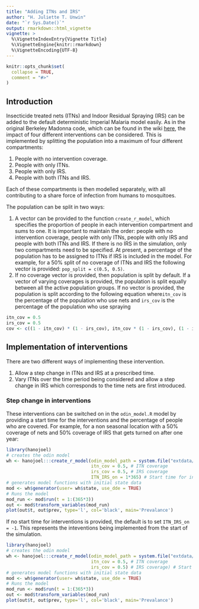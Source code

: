 ```yaml
---
title: "Adding ITNs and IRS"
author: "H. Juliette T. Unwin"
date: "`r Sys.Date()`"
output: rmarkdown::html_vignette
vignette: >
  %\VignetteIndexEntry{Vignette Title}
  %\VignetteEngine{knitr::rmarkdown}
  %\VignetteEncoding{UTF-8}
---
```


```r
knitr::opts_chunk$set(
  collapse = TRUE,
  comment = "#>"
)
```

## Introduction
Insecticide treated nets (ITNs) and Indoor Residual Spraying (IRS) can be added to the default 
deterministic Imperial Malaria model easily.  As in the original Berkeley Madonna code, which can be found
in the wiki [here](https://github.com/mrc-ide/deterministic-malaria-model/wiki/Berkeley-Madonna-Code), 
the impact of four different interventions can be considered.  This is implemented by splitting the 
population into a maximum of four different compartments:

1. People with no intervention coverage.
1. People with only ITNs.
1. People with only IRS.
1. People with both ITNs and IRS.

Each of these compartments is then modelled separately, with all contributing to a share force of infection 
from humans to mosquitoes.

The population can be split in two ways:

1) A vector can be provided to the function `create_r_model`, which specifies the proportion of people in each intervention
compartment and sums to one.  It is important to maintain the order: people with no intervention coverage, people with only ITNs, 
people with only IRS and people with both ITNs and IRS.  If there is no IRS in the simulation, only two compartments need to be 
specified. At present, a percentage of the population has to be assigned to ITNs if IRS is included in the model.
For example, for a 50% split of no coverage of ITNs and IRS the following vector is provided: `pop_split = c(0.5, 0.5)`.
1) If no coverage vector is provided, then population is split by default.  If a vector of varying coverages is provided,
the population is split equally between all the active population groups.  If no vector is provided, the population is split 
according to the following equation where`itn_cov` is the percentage of the population who use nets and `irs_cov` is the percentage 
of the population who use spraying
```r
itn_cov = 0.5
irs_cov = 0.5
cov <- c((1 - itn_cov) * (1 - irs_cov), itn_cov * (1 - irs_cov), (1 - itn_cov) * irs_cov, itn_cov * irs_cov)
```

## Implementation of interventions

There are two different ways of implementing these intervention.

1) Allow a step change in ITNs and IRS at a prescribed time.
1) Vary ITNs over the time period being considered and allow a step change in IRS which corresponds to the time nets are first
introduced.

### Step change in interventions
These interventions can be switched on in the `odin_model.R` model by providing a start time for the interventions 
and the percentage of people who are covered. For example, for a non seasonal location with a 50% coverage
of nets and 50% coverage of IRS that gets turned on after one year:

```r
library(hanojoel)
# creates the odin model
wh <- hanojoel:::create_r_model(odin_model_path = system.file("extdata/odin_model.R",package = "hanojoel"),
                                itn_cov = 0.5, # ITN coverage
                                irs_cov = 0.5, # IRS coverage
                                ITN_IRS_on = 1*365) # Start time for interventions
# generates model functions with initial state data
mod <- wh$generator(user= wh$state, use_dde = TRUE)
# Runs the model
mod_run <- mod$run(t = 1:(365*3))
out <- mod$transform_variables(mod_run)
plot(out$t, out$prev, type='l', col='black', main='Prevalance')
```

If no start time for interventions is provided, the default is to set `ITN_IRS_on = -1`.  This represents the inteventions
being implemented from the start of the simulation.
```r
library(hanojoel)
# creates the odin model
wh <- hanojoel:::create_r_model(odin_model_path = system.file("extdata/odin_model.R",package = "hanojoel"),
                                itn_cov = 0.5, # ITN coverage
                                irs_cov = 0.5) # IRS coverage) # Start time for interventions
# generates model functions with initial state data
mod <- wh$generator(user= wh$state, use_dde = TRUE)
# Runs the model
mod_run <- mod$run(t = 1:(365*3))
out <- mod$transform_variables(mod_run)
plot(out$t, out$prev, type='l', col='black', main='Prevalance')
```
